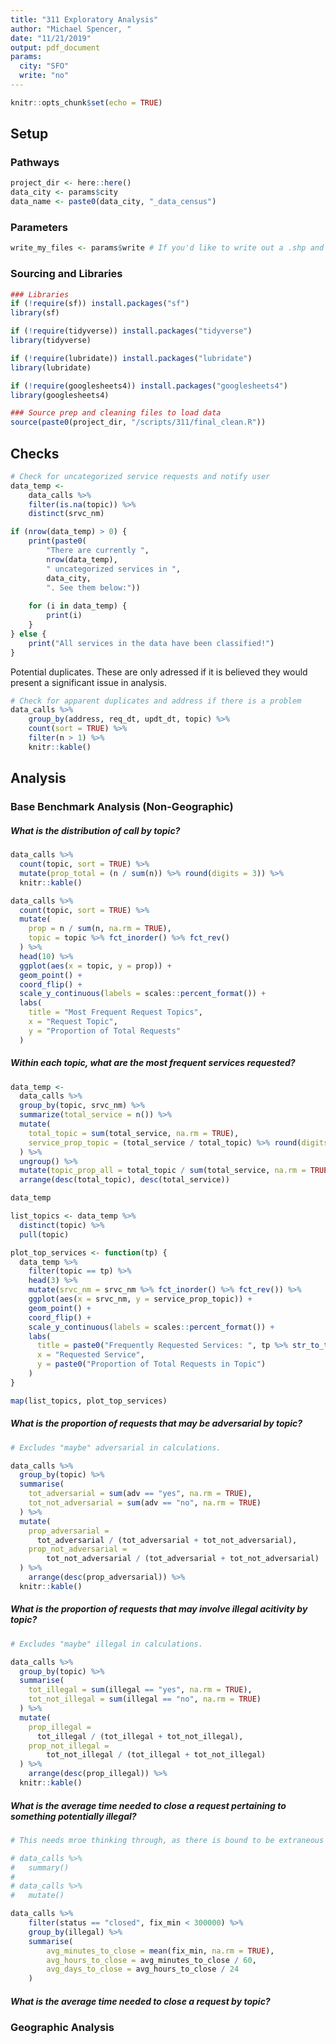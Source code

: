 ```yaml
---
title: "311 Exploratory Analysis"
author: "Michael Spencer, "
date: "11/21/2019"
output: pdf_document
params:
  city: "SFO"
  write: "no"
---
```


```r
knitr::opts_chunk$set(echo = TRUE)
```

## Setup

### Pathways
```r
project_dir <- here::here()
data_city <- params$city
data_name <- paste0(data_city, "_data_census")
```

### Parameters
```r
write_my_files <- params$write # If you'd like to write out a .shp and .tsv file, use "yes", otherwise "no".
```

### Sourcing and Libraries
```r
### Libraries
if (!require(sf)) install.packages("sf")
library(sf)

if (!require(tidyverse)) install.packages("tidyverse")
library(tidyverse)

if (!require(lubridate)) install.packages("lubridate")
library(lubridate)

if (!require(googlesheets4)) install.packages("googlesheets4")
library(googlesheets4)

### Source prep and cleaning files to load data
source(paste0(project_dir, "/scripts/311/final_clean.R"))
```

## Checks
```r
# Check for uncategorized service requests and notify user
data_temp <- 
	data_calls %>% 
	filter(is.na(topic)) %>% 
	distinct(srvc_nm)

if (nrow(data_temp) > 0) {
	print(paste0(
		"There are currently ", 
		nrow(data_temp), 
		" uncategorized services in ", 
		data_city, 
		". See them below:"))
	
	for (i in data_temp) {
		print(i)
	}
} else {
	print("All services in the data have been classified!")
}
```

Potential duplicates. These are only adressed if it is believed they would present a significant issue in analysis.
```r
# Check for apparent duplicates and address if there is a problem
data_calls %>% 
	group_by(address, req_dt, updt_dt, topic) %>% 
	count(sort = TRUE) %>% 
	filter(n > 1) %>% 
	knitr::kable()
```


## Analysis

### Base Benchmark Analysis (Non-Geographic)

##### What is the distribution of call by topic?
```r
data_calls %>%
  count(topic, sort = TRUE) %>%
  mutate(prop_total = (n / sum(n)) %>% round(digits = 3)) %>%
  knitr::kable()

data_calls %>%
  count(topic, sort = TRUE) %>%
  mutate(
    prop = n / sum(n, na.rm = TRUE),
    topic = topic %>% fct_inorder() %>% fct_rev()
  ) %>%
  head(10) %>%
  ggplot(aes(x = topic, y = prop)) +
  geom_point() +
  coord_flip() +
  scale_y_continuous(labels = scales::percent_format()) +
  labs(
    title = "Most Frequent Request Topics",
    x = "Request Topic",
    y = "Proportion of Total Requests"
  )
```

##### Within each topic, what are the most frequent services requested?
```r
data_temp <-
  data_calls %>%
  group_by(topic, srvc_nm) %>%
  summarize(total_service = n()) %>%
  mutate(
    total_topic = sum(total_service, na.rm = TRUE),
    service_prop_topic = (total_service / total_topic) %>% round(digits = 3)
  ) %>%
  ungroup() %>%
  mutate(topic_prop_all = total_topic / sum(total_service, na.rm = TRUE) %>% round(digits = 3)) %>%
  arrange(desc(total_topic), desc(total_service))

data_temp
```

```r
list_topics <- data_temp %>%
  distinct(topic) %>%
  pull(topic)

plot_top_services <- function(tp) {
  data_temp %>%
    filter(topic == tp) %>%
    head(3) %>%
    mutate(srvc_nm = srvc_nm %>% fct_inorder() %>% fct_rev()) %>%
    ggplot(aes(x = srvc_nm, y = service_prop_topic)) +
    geom_point() +
    coord_flip() +
    scale_y_continuous(labels = scales::percent_format()) +
    labs(
      title = paste0("Frequently Requested Services: ", tp %>% str_to_title()),
      x = "Requested Service",
      y = paste0("Proportion of Total Requests in Topic")
    )
}

map(list_topics, plot_top_services)
```

##### What is the proportion of requests that may be adversarial by topic?
```r
# Excludes "maybe" adversarial in calculations.

data_calls %>%
  group_by(topic) %>%
  summarise(
    tot_adversarial = sum(adv == "yes", na.rm = TRUE),
    tot_not_adversarial = sum(adv == "no", na.rm = TRUE)
  ) %>%
  mutate(
    prop_adversarial =
      tot_adversarial / (tot_adversarial + tot_not_adversarial),
    prop_not_adversarial =
    	tot_not_adversarial / (tot_adversarial + tot_not_adversarial)
  ) %>%
	arrange(desc(prop_adversarial)) %>% 
  knitr::kable()
```

##### What is the proportion of requests that may involve illegal acitivity by topic?
```r
# Excludes "maybe" illegal in calculations.

data_calls %>%
  group_by(topic) %>%
  summarise(
    tot_illegal = sum(illegal == "yes", na.rm = TRUE),
    tot_not_illegal = sum(illegal == "no", na.rm = TRUE)
  ) %>%
  mutate(
    prop_illegal =
      tot_illegal / (tot_illegal + tot_not_illegal),
    prop_not_illegal =
    	tot_not_illegal / (tot_illegal + tot_not_illegal)
  ) %>%
	arrange(desc(prop_illegal)) %>% 
  knitr::kable()
```

##### What is the average time needed to close a request pertaining to something potentially illegal?
```r
# This needs mroe thinking through, as there is bound to be extraneous data here.

# data_calls %>% 
# 	summary()
# 
# data_calls %>% 
# 	mutate()

data_calls %>% 
	filter(status == "closed", fix_min < 300000) %>%
	group_by(illegal) %>% 
	summarise(
		avg_minutes_to_close = mean(fix_min, na.rm = TRUE),
		avg_hours_to_close = avg_minutes_to_close / 60,
		avg_days_to_close = avg_hours_to_close / 24
	)
```


##### What is the average time needed to close a request by topic?

### Geographic Analysis
